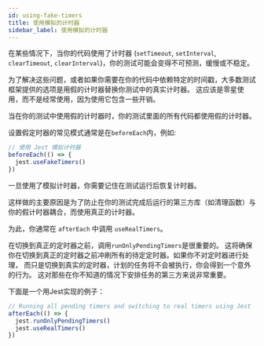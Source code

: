 ```yaml
---
id: using-fake-timers
title: 使用模拟的计时器
sidebar_label: 使用模拟的计时器
---
```


在某些情况下，当你的代码使用了计时器 (`setTimeout`, `setInterval`,
`clearTimeout`, `clearInterval`)，你的测试可能会变得不可预测，缓慢或不稳定。

为了解决这些问题，或者如果你需要在你的代码中依赖特定的时间戳，大多数测试框架提供的选项是用假的计时器替换你测试中的真实计时器。
这应该是零星使用，而不是经常使用，因为使用它包含一些开销。

当在你的测试中使用假的计时器时，你的测试里面的所有代码都使用假的计时器。

设置假定时器的常见模式通常是在`beforeEach`内，例如:

```js
// 使用 Jest 模拟计时器
beforeEach(() => {
  jest.useFakeTimers()
})
```

一旦使用了模拟计时器，你需要记住在测试运行后恢复计时器。

这样做的主要原因是为了防止在你的测试完成后运行的第三方库（如清理函数）与你的假计时器耦合，而使用真正的计时器。

为此，你通常在 `afterEach` 中调用 `useRealTimers`。

在切换到真正的定时器之前，调用`runOnlyPendingTimers`是很重要的。
这将确保你在切换到真正的定时器之前冲刷所有的待定定时器。如果你不对定时器进行处理，
而只是切换到真实的定时器，计划的任务将不会被执行，你会得到一个意外的行为。
这对那些在你不知道的情况下安排任务的第三方来说非常重要。

下面是一个用Jest实现的例子：

```js
// Running all pending timers and switching to real timers using Jest
afterEach(() => {
  jest.runOnlyPendingTimers()
  jest.useRealTimers()
})
```
